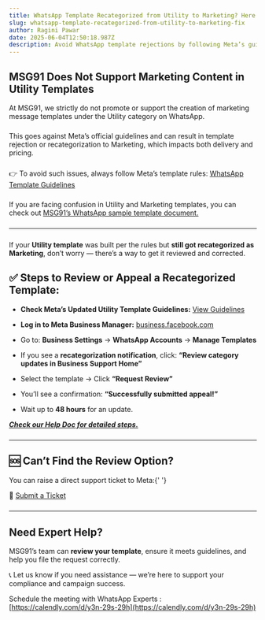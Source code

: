 ```yaml
---
title: WhatsApp Template Recategorized from Utility to Marketing? Here’s the Fix
slug: whatsapp-template-recategorized-from-utility-to-marketing-fix
author: Ragini Pawar
date: 2025-06-04T12:50:18.987Z
description: Avoid WhatsApp template rejections by following Meta’s guidelines. MSG91 does not support marketing content in Utility templates. Learn how to appeal recategorized templates and get expert help.
---
```


## **MSG91 Does Not Support Marketing Content in Utility Templates**
At MSG91, we strictly do not promote or support the creation of marketing message templates under the Utility category on
WhatsApp.
#####
This goes against Meta’s official guidelines and can result in template rejection or recategorization to Marketing, which
impacts both delivery and pricing.
#####
👉 To avoid such issues, always follow Meta’s template rules: [ WhatsApp Template Guidelines](https://developers.facebook.com/docs/whatsapp/message-templates/guidelines/)
#####
If you are facing confusion in Utility and Marketing templates, you can check out [MSG91’s WhatsApp sample template document.](https://msg91.com/help/whatsapp/whatsapp-template-samples)
#####
---
#####
#####
If your **Utility template** was built per the rules but **still got recategorized as Marketing**, don’t worry — there’s
a way to get it reviewed and corrected.
## **✅ Steps to Review or Appeal a Recategorized Template:**

-   **Check Meta’s Updated Utility Template Guidelines:** [View Guidelines](https://developers.facebook.com/docs/whatsapp/updates-to-pricing/new-template-guidelines/)

-   **Log in to Meta Business Manager:** [business.facebook.com](https://business.facebook.com/)

-   Go to: **Business Settings** → **WhatsApp Accounts** → **Manage Templates**

-   If you see a **recategorization notification**, click: **“Review category updates in Business Support Home”**

-   Select the template → Click **“Request Review”**

-   You’ll see a confirmation: **“Successfully submitted appeal\!”**

-   Wait up to **48 hours** for an update.

[**_Check our Help Doc for detailed steps._**](https://msg91.com/help/whatsapp/whatsapp-template-category-changed-from-utility-to-marketing--solution)

#####
---
#####
## **🆘 Can’t Find the Review Option?**

You can raise a direct support ticket to Meta:{' '}

🔗 [Submit a Ticket](https://business.facebook.com/help)

#####
---
#####
## **Need Expert Help?**

MSG91’s team can **review your template**, ensure it meets guidelines, and help you file the request correctly.

📞 Let us know if you need assistance — we’re here to support your compliance and campaign success.

Schedule the meeting with WhatsApp Experts : [https://calendly.com/d/y3n-29s-29h](https://calendly.com/d/y3n-29s-29h)
